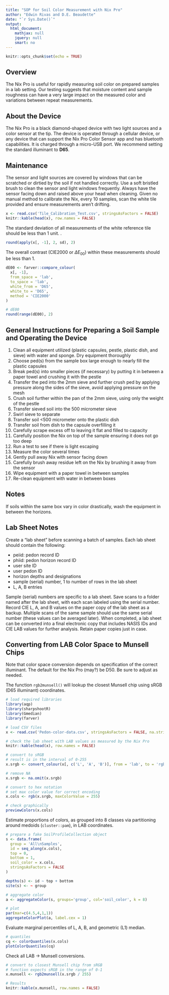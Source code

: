 ```yaml
---
title: "SOP for Soil Color Measurement with Nix Pro"
author: "Edwin Rivas and D.E. Beaudette"
date: "`r Sys.Date()`"
output:
  html_document:
    mathjax: null
    jquery: null
    smart: no
---
```


```r
knitr::opts_chunk$set(echo = TRUE)
```

## Overview

The Nix Pro is useful for rapidly measuring soil color on prepared samples in a lab setting. Our testing suggests that moisture content and sample roughness can have a very large impact on the measured color and variations between repeat measurements.


## About the Device

The Nix Pro is a black diamond-shaped device with two light sources and a color sensor at the tip. The device is operated through a cellular device, or any device that can support the Nix Pro Color Sensor app and has bluetooth capabilities. It is charged through a micro-USB port. We recommend setting the standard illuminant to **D65**.

## Maintenance

The sensor and light sources are covered by windows that can be scratched or dirtied by the soil if not handled correctly. Use a soft bristled brush to clean the sensor and light windows frequently. Always have the sensor facing down and raised above your head when cleaning. Given no manual method to calibrate the Nix, every 10 samples, scan the white tile provided and ensure measurements aren't drifting.

```r
x <- read.csv('Tile_Calibration_Test.csv', stringsAsFactors = FALSE)
knitr::kable(head(x), row.names = FALSE)
```

The standard deviation of all measurements of the white reference tile should be less than 1 unit. .
```r
round(apply(x[, -1], 2, sd), 2)
```

The overall contrast (CIE2000 or $\Delta E_{00}$) within these measurements should be less than 1.
```r
dE00 <- farver::compare_colour(
  x[, -1], 
  from_space = 'lab', 
  to_space = 'lab', 
  white_from = 'D65', 
  white_to = 'D65', 
  method = 'CIE2000'
)

# dE00
round(range(dE00), 2)
```


## General Instructions for Preparing a Soil Sample and Operating the Device

1. Clean all equipment utilized (plastic capsules, pestle, plastic dish, and sieve) with water and sponge. Dry equipment thoroughly
2. Choose ped(s) from the sample box large enough to nearly fill the plastic capsules
3. Break ped(s) into smaller pieces (if necessary) by putting it in between a paper towel and crushing it with the pestle
4. Transfer the ped into the 2mm sieve and further crush ped by applying pressure along the sides of the sieve, avoid applying pressure on the mesh
5. Crush soil further within the pan of the 2mm sieve, using only the weight of the pestle
6. Transfer sieved soil into the 500 micrometer sieve
7. Swirl sieve to separate
8. Transfer soil <500 micrometer onto the plastic dish
9. Transfer soil from dish to the capsule overfilling it
10. Carefully scrape excess off to leaving it flat and filled to capacity
11. Carefully position the Nix on top of the sample ensuring it does not go too deep
12. Run a test to see if there is light escaping
13. Measure the color several times
14. Gently pull away Nix with sensor facing down
15. Carefully brush away residue left on the Nix by brushing it away from the sensor 
16. Wipe equipment with a paper towel in between samples 
17. Re-clean equipment with water in between boxes

## Notes

If soils within the same box vary in color drastically, wash the equipment in between the horizons.

## Lab Sheet Notes
Create a "lab sheet" before scanning a batch of samples. Each lab sheet should contain the following:

 * peiid: pedon record ID
 * phiid: pedon horizon record ID
 * user site ID
 * user pedon ID
 * horizon depths and designations
 * sample (serial) number, 1 to number of rows in the lab sheet
 * L, A, B entries
 
Sample (serial) numbers are specific to a lab sheet. Save scans to a folder named after the lab sheet, with each scan labeled using the serial number. Record CIE L, A, and B values on the paper copy of the lab sheet as a backup. Multiple scans of the same sample should use the same serial number (these values can be averaged later). When completed, a lab sheet can be converted into a final electronic copy that includes NASIS IDs and CIE LAB values for further analysis. Retain paper copies just in case.


## Converting from LAB Color Space to Munsell Chips
Note that color space conversion depends on specification of the correct illuminant. The default for the Nix Pro (may?) be D50. Be sure to adjust as needed.

The function `rgb2munsell()` will lookup the closest Munsell chip using sRGB (D65 illuminant) coordinates. 

```r
# load required libraries
library(aqp)
library(sharpshootR)
library(Gmedian)
library(farver)

# load CSV files  
x <- read.csv('Pedon-color-data.csv', stringsAsFactors = FALSE, na.strings = '-')

# check the lab sheet with LAB values as measured by the Nix Pro
knitr::kable(head(x), row.names = FALSE)

# convert to sRGB
# result is in the interval of 0-255
x.srgb <- convert_colour(x[, c('L', 'A', 'B')], from = 'lab', to = 'rgb', white_from = 'D65', white_to = 'D65')

# remove NA
x.srgb <- na.omit(x.srgb)

# convert to hex notation
# set max color value for correct encoding
x.cols <- rgb(x.srgb, maxColorValue = 255)

# check graphically
previewColors(x.cols)
```


Estimate proportions of colors, as grouped into 8 classes via partitioning around medoids (`cluster::pam`), in LAB coordinates.
```r
# prepare a fake SoilProfileCollection object
s <- data.frame(
  group = 'All\nSamples', 
  id = seq_along(x.cols), 
  top = 0, 
  bottom = 1, 
  soil_color = x.cols, 
  stringsAsFactors = FALSE
)

depths(s) <- id ~ top + bottom
site(s) <- ~ group

# aggregate color
a <- aggregateColor(s, groups='group', col='soil_color', k = 8)

# plot
par(mar=c(4.5,4,1,1))
aggregateColorPlot(a, label.cex = 1)
```


Evaluate marginal percentiles of L, A, B, and geometric (L1) median.
```r
# quantiles
cq <- colorQuantiles(x.cols)
plotColorQuantiles(cq)
```


Check all LAB &rarr; Munsell conversions.
```r
# convert to closest Munsell chip from sRGB
# function expects sRGB in the range of 0-1
x.munsell <- rgb2munsell(x.srgb / 255)

# Results
knitr::kable(x.munsell, row.names = FALSE)
```



